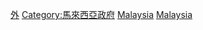 {{Commonscat|International relations of Malaysia}}

[[Category:馬來西亞政治|外]]
[[Category:馬來西亞政府|Category:馬來西亞政府]]
[[Category:亚洲各国外交|Malaysia]]
[[Category:东南亚外交|Malaysia]]